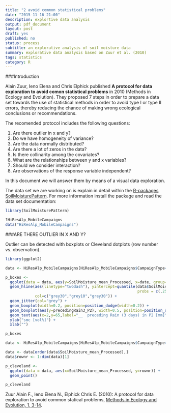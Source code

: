 ```yaml
---
title: "2 avoid common statistical problems"
date: "2015-11-16 21:00"
description: explortive data analysis
output: pdf_document
layout: post
draft: yes
published: no
status: process
subtitle: an explorative analysis of soil moisture data
summary: explorative data analysis based on Zuur et al. (2010)
tags: statistics
category: R
---
```


###Introduction

Alain Zuur, Ieno Elena and Chris Elphick published **A protocol for data exploration to avoid comon statistical problems** in 2010 (Methods in  Ecology and Evolution). They proposed 7 steps in order to prepare a data set towards the use of statistical methods in order to avoid type I or type II errors, thereby reducing the chance of making wrong ecological conclusions or recommendations.

The recomended protocol includes the following questions:

1. Are there outlier in x and y?
2. Do we have homogeneity of variance?
3. Are the data normally distributed?
4. Are there a lot of zeros in the data?
5. Is there collinarity among the covariates?
6. What are the relationships between y and x variables?
7. Should we consider interaction?
8. Are observations of the response variable independent?

In this document we will answer them by means of a visual data exploration.

The data set we are working on is explain in detail within the [R-packages SoilMoisturePattern](). For more information install the package and read the data set documentation:

``` r

library(SoilMoisturePattern)

?HiResAlp_MobileCampaigns
data("HiResAlp_MobileCampaigns")

```

###ARE THERE OUTLIER IN X AND Y?

Outlier can be detected with boxplots or Cleveland dotplots (row number vs. observation). 

``` r

library(ggplot2)

data <- HiResAlp_MobileCampaigns[HiResAlp_MobileCampaigns$CampaignType=="RADAR_MUNTATSCHINIG",]

p_boxes <- 
  ggplot(data = data, aes(y=SoilMoisture_mean_Processed, x=date, group=date)) + 
  geom_hline(aes(linetype="twodash"), yintercept=quantile(data$SoilMoisture_mean_Processed, 
                                                          probs = c(.25,0.5,0.75), na.rm=T), 
             col=c("grey30","grey10","grey30")) + 
  geom_jitter(col="grey") + 
  geom_boxplot(width=0.2, position=position_dodge(width=0.2)) + 
  geom_boxplot(aes(y=precedingRain3_P2), width=0.5, position=position_dodge(width=0.2), col="darkblue") +
  geom_text(aes(x=2,y=65,label="__  preceding Rain (3 days) in P2 [mm]"), col="darkblue", cex=2.5) +
  ylab("smc [vol%]") + 
  xlab("")

p_boxes

```

```r

data <- HiResAlp_MobileCampaigns[HiResAlp_MobileCampaigns$CampaignType=="RADAR_MUNTATSCHINIG",]

data <- data[order(data$SoilMoisture_mean_Processed),]
data$rownr <- 1:dim(data)[1]

p_cleveland <-
  ggplot(data = data, aes(x=SoilMoisture_mean_Processed, y=rownr)) +
  geom_point()

p_cleveland

```


Zuur Alain F., Ieno Elena N., Elphick Chris E. (2010): A protocol for data exploration to avoid common statical problems, [Methods in Ecology and Evolution, 1, 3-14](DOI).
